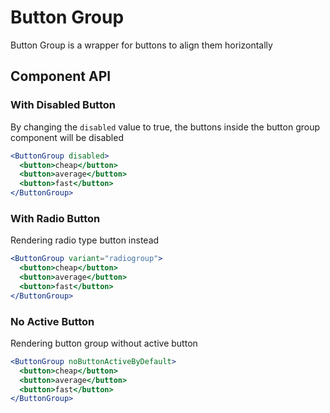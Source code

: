 

# Button Group

Button Group is a wrapper for buttons to align them horizontally

<Canvas>
  <Story id="ui-components-ui-button-group-button-group-stories-js--default-story" />
</Canvas>

## Component API

<ArgsTable of={ButtonGroup} />

### With Disabled Button

By changing the `disabled` value to true, the buttons inside the button group component will be disabled

```jsx
<ButtonGroup disabled>
  <button>cheap</button>
  <button>average</button>
  <button>fast</button>
</ButtonGroup>
```

<Canvas>
  <Story id="ui-components-ui-button-group-button-group-stories-js--with-disabled-button" />
</Canvas>

### With Radio Button

Rendering radio type button instead

```jsx
<ButtonGroup variant="radiogroup">
  <button>cheap</button>
  <button>average</button>
  <button>fast</button>
</ButtonGroup>
```

<Canvas>
  <Story id="ui-components-ui-button-group-button-group-stories-js--with-radio-button" />
</Canvas>

### No Active Button

Rendering button group without active button

```jsx
<ButtonGroup noButtonActiveByDefault>
  <button>cheap</button>
  <button>average</button>
  <button>fast</button>
</ButtonGroup>
```

<Canvas>
  <Story id="ui-components-ui-button-group-button-group-stories-js--no-active-button" />
</Canvas>
